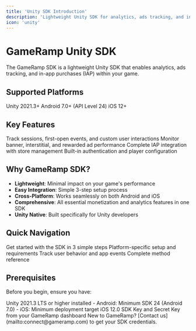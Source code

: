 ```yaml
---
title: 'Unity SDK Introduction'
description: 'Lightweight Unity SDK for analytics, ads tracking, and in-app purchases'
icon: 'unity'
---
```


# GameRamp Unity SDK

The GameRamp SDK is a lightweight Unity SDK that enables analytics, ads tracking, and in-app purchases (IAP) within your game.

## Supported Platforms

<CardGroup cols={3}>
  <Card title="Unity" icon="unity">
    Unity 2021.3+
  </Card>
  <Card title="Android" icon="android">
    Android 7.0+ (API Level 24)
  </Card>
  <Card title="iOS" icon="apple">
    iOS 12+
  </Card>
</CardGroup>

## Key Features

<CardGroup cols={2}>
  <Card title="Analytics" icon="chart-line">
    Track sessions, first-open events, and custom user interactions
  </Card>
  <Card title="Ads Tracking" icon="rectangle-ad">
    Monitor banner, interstitial, and rewarded ad performance
  </Card>
  <Card title="In-App Purchases" icon="shopping-cart">
    Complete IAP integration with store management
  </Card>
  <Card title="Authentication" icon="shield-check">
    Built-in authentication and player configuration
  </Card>
</CardGroup>

## Why GameRamp SDK?

- **Lightweight**: Minimal impact on your game's performance
- **Easy Integration**: Simple 3-step setup process
- **Cross-Platform**: Works seamlessly on both Android and iOS
- **Comprehensive**: All essential monetization and analytics features in one SDK
- **Unity Native**: Built specifically for Unity developers

## Quick Navigation

<CardGroup cols={2}>
  <Card
    title="Installation"
    icon="download"
    href="/sdks/unity/installation"
  >
    Get started with the SDK in 3 simple steps
  </Card>
  <Card
    title="Configuration"
    icon="gear"
    href="/sdks/unity/configuration"
  >
    Platform-specific setup and requirements
  </Card>
  <Card
    title="Analytics Guide"
    icon="chart-mixed"
    href="/sdks/unity/analytics"
  >
    Track user behavior and app events
  </Card>
  <Card
    title="API Reference"
    icon="code"
    href="/sdks/unity/api-reference"
  >
    Complete method reference
  </Card>
</CardGroup>

## Prerequisites

Before you begin, ensure you have:

<Steps>
  <Step title="Unity Version">
    Unity 2021.3 LTS or higher installed
  </Step>
  <Step title="Platform Requirements">
    - Android: Minimum SDK 24 (Android 7.0)
    - iOS: Minimum deployment target iOS 12.0
  </Step>
  <Step title="GameRamp Credentials">
    SDK Key and Secret Key from your GameRamp dashboard
  </Step>
</Steps>

<Note>
  New to GameRamp? [Contact us](mailto:connect@gameramp.com) to get your SDK credentials.
</Note>